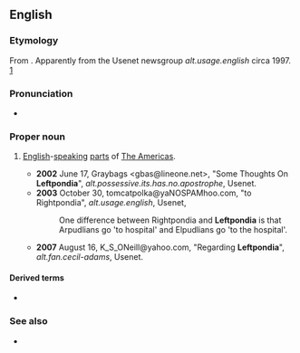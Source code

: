 ==English==

===Etymology===
From {{compound|en|left|t1=west|pond|t2=Atlantic Ocean}}{{suffix|en||ia}}. Apparently from the Usenet newsgroup ''alt.usage.english'' circa 1997. [http://groups.google.com/group/alt.usage.english/browse_frm/thread/f0a61071e7d33b56]

===Pronunciation===
* {{audio|En-au-Leftpondia.ogg|Audio (AU)|lang=en}}

===Proper noun===
{{en-proper noun}}

# {{lb|en|slang}} [[English]]-[[speak]]ing [[part]]s of [[Americas|The Americas]].
#* '''2002''' June 17, Graybags <gbas@lineone.net>, "Some Thoughts On '''Leftpondia'''", ''alt.possessive.its.has.no.apostrophe'', Usenet.
#* '''2003''' October 30, tomcatpolka@yaNOSPAMhoo.com, "to Rightpondia", ''alt.usage.english'', Usenet,
#*: One difference between Rightpondia and '''Leftpondia''' is that Arpudlians go 'to hospital' and Elpudlians go 'to the hospital'.
#* '''2007''' August 16, K_S_ONeill@yahoo.com, "Regarding '''Leftpondia'''", ''alt.fan.cecil-adams'', Usenet.

====Derived terms====
* {{l|en|Leftpondian}}

===See also===
* {{l|en|Rightpondia}}